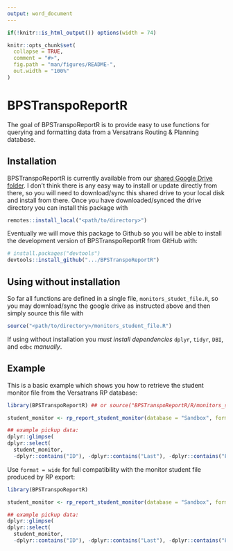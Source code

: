 ```yaml
---
output: word_document
---
```


<!-- README.md is generated from README.Rmd. Please edit that file -->

```r
if(!knitr::is_html_output()) options(width = 74)

knitr::opts_chunk$set(
  collapse = TRUE,
  comment = "#>",
  fig.path = "man/figures/README-",
  out.width = "100%"
)
```

# BPSTranspoReportR

<!-- badges: start -->
<!-- badges: end -->

The goal of BPSTranspoReportR is to provide easy to use functions for querying and
formatting data from a Versatrans Routing & Planning database.

## Installation

BPSTranspoReportR is currently available from our 
[shared Google Drive folder](https://drive.google.com/drive/folders/1e_C8c5epf8IqcKyP4g9TzaFm1Vnlr8wM?usp=sharing).
I don't think there is any easy way to install or update directly from there, so you
will need to download/sync this shared drive to your local disk and install from there. Once 
you have downloaded/synced the drive directory you can install this package with

``` r
remotes::install_local("<path/to/directory>")
```

Eventually we will move this package to Github so you will be able to install 
the development version of BPSTranspoReportR from GitHub with:

``` r
# install.packages("devtools")
devtools::install_github(".../BPSTranspoReportR")
```

## Using without installation

So far all functions are defined in a single file, `monitors_studet_file.R`, so 
you may download/sync the google drive as instructed above and then simply 
source this file with

``` r
source("<path/to/directory>/monitors_student_file.R")
```

If using without installation you *must install dependencies* `dplyr`, `tidyr`, `DBI`,
and `odbc` *manually*.

## Example

This is a basic example which shows you how to retrieve the student monitor file
from the Versatrans RP database:

```r
library(BPSTranspoReportR) ## or source("BPSTranspoReportR/R/monitors_student_file.R")

student_monitor <- rp_report_student_monitor(database = "Sandbox", format = "long")

## example pickup data:
dplyr::glimpse(
dplyr::select(
  student_monitor,
  -dplyr::contains("ID"), -dplyr::contains("Last"), -dplyr::contains("First")))
```

Use `format = wide` for full compatibility with the monitor student file produced by RP export:

```r
library(BPSTranspoReportR)

student_monitor <- rp_report_student_monitor(database = "Sandbox", format = "wide")

## example pickup data:
dplyr::glimpse(
dplyr::select(
  student_monitor,
  -dplyr::contains("ID"), -dplyr::contains("Last"), -dplyr::contains("First")))
```
